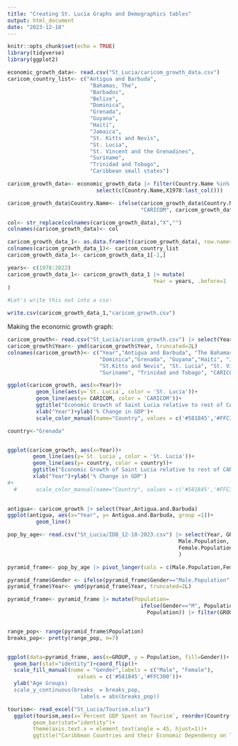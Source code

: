 ```yaml
---
title: "Creating St. Lucia Graphs and Demographics tables"
output: html_document
date: "2023-12-18"
---
```


```r
knitr::opts_chunk$set(echo = TRUE)
library(tidyverse)
library(ggplot2)
```

```r
economic_growth_data<- read.csv("St_Lucia/caricom_growth_data.csv")
caricom_country_list<- c("Antigua and Barbuda",
                          "Bahamas, The",
                          "Barbados",
                          "Belize",
                          "Dominica",
                          "Grenada",
                          "Guyana",
                          "Haiti",
                          "Jamaica",
                          "St. Kitts and Nevis",
                          "St. Lucia",
                          "St. Vincent and the Grenadines",
                          "Suriname",
                          "Trinidad and Tobago",
                          "Caribbean small states")

caricom_growth_data<- economic_growth_data |> filter(Country.Name %in% caricom_country_list) |> 
                            select(c(Country.Name,X1978:last_col()))

caricom_growth_data$Country.Name<- ifelse(caricom_growth_data$Country.Name=="Caribbean small states",
                                          "CARICOM", caricom_growth_data$Country.Name)

col<- str_replace(colnames(caricom_growth_data),"X","")
colnames(caricom_growth_data)<- col

caricom_growth_data_1<- as.data.frame(t(caricom_growth_data), row.names=c(1:46))
colnames(caricom_growth_data_1)<- caricom_country_list
caricom_growth_data_1<- caricom_growth_data_1[-1,]

years<- c(1978:2022)
caricom_growth_data_1<- caricom_growth_data_1 |> mutate(
                                              Year = years, .before=1
)

#Let's write this out into a csv:

write.csv(caricom_growth_data_1,"caricom_growth.csv")

```

Making the economic growth graph:

```r
caricom_growth<- read.csv("St_Lucia/caricom_growth.csv") |> select(Year:Caribbean.small.states)
caricom_growth$Year<- ymd(caricom_growth$Year, truncated=2L)
colnames(caricom_growth)<- c("Year","Antigua and Barbuda", "The Bahamas","Barbados", "Belize",
                             "Dominica","Grenada", "Guyana","Haiti", "Jamaica",
                             "St.Kitts and Nevis", "St. Lucia", "St. Vincent and the Grenadines",
                             "Suriname", "Trinidad and Tobago", "CARICOM")

ggplot(caricom_growth, aes(x=Year))+
         geom_line(aes(y=`St. Lucia`, color = 'St. Lucia'))+
         geom_line(aes(y= CARICOM, color = 'CARICOM'))+
         ggtitle("Economic Growth of Saint Lucia relative to rest of CARICOM")+
         xlab("Year")+ylab('% Change in GDP')+
         scale_color_manual(name="Country", values = c('#581845','#FFC300') )

country<-"Grenada"


ggplot(caricom_growth, aes(x=Year))+
        geom_line(aes(y=`St. Lucia`, color = 'St. Lucia'))+
        geom_line(aes(y= country, color = country))+
        ggtitle("Economic Growth of Saint Lucia relative to rest of CARICOM")+
        xlab("Year")+ylab('% Change in GDP')
#+
  #      scale_color_manual(name="Country", values = c('#581845','#FFC300') )
   
```

```r

antigua<- caricom_growth |> select(Year,Antigua.and.Barbuda)
ggplot(antigua, aes(x="Year", y= Antigua.and.Barbuda, group =1))+ 
         geom_line()

```



```r
pop_by_age<- read.csv("St_Lucia/IDB_12-18-2023.csv") |> select(Year, GROUP,
                                                      Male.Population,
                                                      Female.Population,
                                                      )

pyramid_frame<- pop_by_age |> pivot_longer(cols = c(Male.Population,Female.Population),names_to = "Gender", values_to="Population") 

pyramid_frame$Gender <- ifelse(pyramid_frame$Gender=="Male.Population", "M","F")
pyramid_frame$Year<- ymd(pyramid_frame$Year, truncated=2L)

pyramid_frame<- pyramid_frame |> mutate(Population=
                                          ifelse(Gender=="M", Population*(-1),
                                            Population)) |> filter(GROUP!= "100+") |>filter(GROUP!="TOTAL") |> filter(GROUP!= "5-9")


range_pop<- range(pyramid_frame$Population)
breaks_pop<- pretty(range_pop, n=7)


ggplot(data=pyramid_frame, aes(x=GROUP, y = Population, fill=Gender))+
  geom_bar(stat="identity")+coord_flip()+
  scale_fill_manual(name = "Gender",labels = c("Male", "Female"),
                      values = c('#581845','#FFC300'))+
  ylab("Age Groups)
  scale_y_continuous(breaks  = breaks_pop,
                       labels = abs(breaks_pop))


```

```r

tourism<- read_excel("St_Lucia/Tourism.xlsx")
  ggplot(tourism,aes(x=`Percent GDP Spent on Tourism`, reorder(Country, Percent GDP Spent on Tourism`)))+
        geom_bar(stat="identity")+
        theme(axis.text.x = element_text(angle = 45, hjust=1))+
        ggtitle("Caribbean Countries and their Economic Dependency on Tourism")
```

